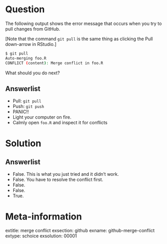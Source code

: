 Question
========

The following output shows the error message that occurs when you try to pull changes from GitHub. 

[Note that the command `git pull` is the same thing as clicking the Pull down-arrow in RStudio.]

```bash
$ git pull
Auto-merging foo.R
CONFLICT (content): Merge conflict in foo.R
```

What should you do next?

Answerlist
----------
* Pull: `git pull`
* Push: `git push`
* PANIC!!
* Light your computer on fire. 
* Calmly open `foo.R` and inspect it for conflicts


Solution
========

Answerlist
----------
* False. This is what you just tried and it didn't work.
* False. You have to resolve the conflict first. 
* False. 
* False.
* True.

Meta-information
================
extitle: merge conflict
exsection: github
exname: github-merge-conflict
extype: schoice
exsolution: 00001
